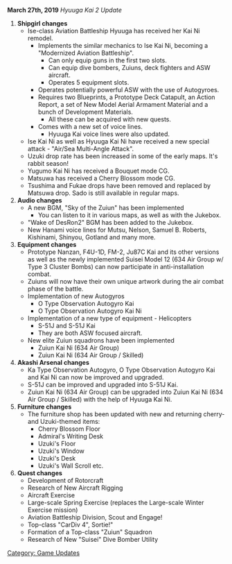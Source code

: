 '''March 27th, 2019''' ''Hyuuga Kai 2 Update''

# '''Shipgirl changes'''
#* Ise-class Aviation Battleship Hyuuga has received her Kai Ni remodel.
#** Implements the similar mechanics to Ise Kai Ni, becoming a "Modernized Aviation Battleship".
#*** Can only equip guns in the first two slots.
#*** Can equip dive bombers, Zuiuns, deck fighters and ASW aircraft.
#*** Operates 5 equipment slots.
#** Operates potentially powerful ASW with the use of Autogyroes. 
#** Requires two Blueprints, a Prototype Deck Catapult, an Action Report, a set of New Model Aerial Armament Material and a bunch of Development Materials.
#*** All these can be acquired with new quests.
#** Comes with a new set of voice lines.
#*** Hyuuga Kai voice lines were also updated.
#* Ise Kai Ni as well as Hyuuga Kai Ni have received a new special attack - "Air/Sea Multi-Angle Attack".
#* Uzuki drop rate has been increased in some of the early maps. It's rabbit season!
#* Yugumo Kai Ni has received a Bouquet mode CG.
#* Matsuwa has received a Cherry Blossom mode CG.
#* Tsushima and Fukae drops have been removed and replaced by Matsuwa drop. Sado is still available in regular maps.
# '''Audio changes'''
#* A new BGM, "Sky of the Zuiun" has been implemented
#** You can listen to it in various maps, as well as with the Jukebox.
#* "Wake of DesRon2" BGM has been added to the Jukebox.
#* New Hanami voice lines for Mutsu, Nelson, Samuel B. Roberts, Kishinami, Shinyou, Gotland and many more.
# '''Equipment changes'''
#* Prototype Nanzan, F4U-1D, FM-2, Ju87C Kai and its other versions as well as the newly implemented Suisei Model 12 (634 Air Group w/ Type 3 Cluster Bombs) can now participate in anti-installation combat.
#* Zuiuns will now have their own unique artwork during the air combat phase of the battle.
#* Implementation of new Autogyros
#** O Type Observation Autogyro Kai
#** O Type Observation Autogyro Kai Ni
#* Implementation of a new type of equipment - Helicopters
#** S-51J and S-51J Kai
#** They are both ASW focused aircraft.
#* New elite Zuiun squadrons have been implemented
#** Zuiun Kai Ni (634 Air Group)
#** Zuiun Kai Ni (634 Air Group / Skilled)
# '''Akashi Arsenal changes'''
#* Ka Type Observation Autogyro, O Type Observation Autogyro Kai and Kai Ni can now be improved and upgraded.
#* S-51J can be improved and upgraded into S-51J Kai.
#* Zuiun Kai Ni (634 Air Group) can be upgraded into Zuiun Kai Ni (634 Air Group / Skilled) with the help of Hyuuga Kai Ni.
# '''Furniture changes'''
#* The furniture shop has been updated with new and returning cherry- and Uzuki-themed items:
#** Cherry Blossom Floor
#** Admiral's Writing Desk
#** Uzuki's Floor
#** Uzuki's Window
#** Uzuki's Desk
#** Uzuki's Wall Scroll etc.
# '''Quest changes'''
#* Development of Rotorcraft
#* Research of New Aircraft Rigging
#* Aircraft Exercise
#* Large-scale Spring Exercise (replaces the Large-scale Winter Exercise mission)
#* Aviation Battleship Division, Scout and Engage!
#* Top-class "CarDiv 4", Sortie!"
#* Formation of a Top-class "Zuiun" Squadron
#* Research of New "Suisei" Dive Bomber Utility

[[Category: Game Updates]]